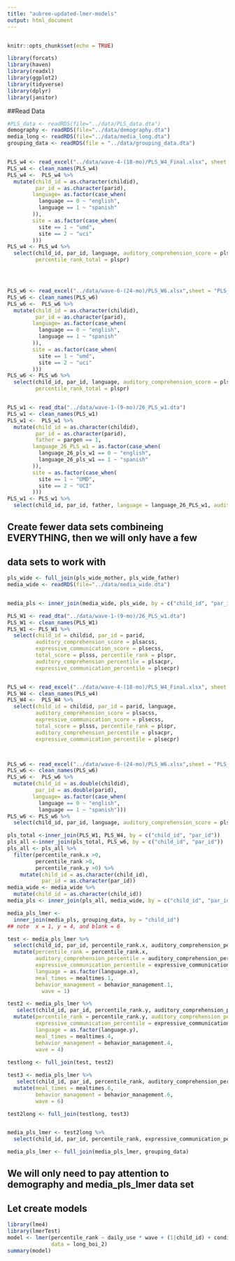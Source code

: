```yaml
---
title: "aubree-updated-lmer-models"
output: html_document
---
```

```r

```

```r
knitr::opts_chunk$set(echo = TRUE)
```

```r
library(forcats)
library(haven)
library(readxl)
library(ggplot2)
library(tidyverse)
library(dplyr)
library(janitor)
```

##Read Data 
```r
#PLS_data <- readRDS(file="../data/PLS_data.dta")
demography <- readRDS(file="../data/demography.dta")
media_long <- readRDS(file="../data/media_long.dta")
grouping_data <- readRDS(file = "../data/grouping_data.dta")


PLS_w4 <- read_excel("../data/wave-4-(18-mo)/PLS_W4_Final.xlsx", sheet = "PLS_ALL_W4")
PLS_w4 <- clean_names(PLS_w4)
PLS_w4 <-  PLS_w4 %>% 
  mutate(child_id = as.character(childid),
         par_id = as.character(parid),
        language= as.factor(case_when(
          language == 0 ~ "english",
          language == 1 ~ "spanish"
        )),
        site = as.factor(case_when(
          site == 1 ~ "umd",
          site == 2 ~ "uci"
        )))
PLS_w4 <- PLS_w4 %>%
  select(child_id, par_id, language, auditory_comprehension_score = plsacss, expressive_communication_score = plsecss, total_score = plsss, percentile_rank_expressive = plsecpr, percentile_rank_auditory = plsacpr, 
         percentile_rank_total = plspr)




PLS_w6 <- read_excel("../data/wave-6-(24-mo)/PLS_W6.xlsx",sheet = "PLS_ALL_W6")
PLS_w6 <- clean_names(PLS_w6)
PLS_w6 <-  PLS_w6 %>% 
  mutate(child_id = as.character(childid),
         par_id = as.character(parid),
        language= as.factor(case_when(
          language == 0 ~ "english",
          language == 1 ~ "spanish"
        )),
        site = as.factor(case_when(
          site == 1 ~ "umd",
          site == 2 ~ "uci"
        )))
PLS_w6 <- PLS_w6 %>%
  select(child_id, par_id, language, auditory_comprehension_score = plsacss, expressive_communication_score = plsecss, total_score = plsss, percentile_rank_expressive = plsecpr, percentile_rank_auditory = plsacpr, 
         percentile_rank_total = plspr)


PLS_w1 <- read_dta("../data/wave-1-(9-mo)/26_PLS_w1.dta")
PLS_w1 <- clean_names(PLS_w1)
PLS_w1 <-  PLS_w1 %>% 
  mutate(child_id = as.character(childid),
         par_id = as.character(parid),
         father = pargen == 1,
        language_26_PLS_w1 = as.factor(case_when(
          language_26_pls_w1 == 0 ~ "english",
          language_26_pls_w1 == 1 ~ "spanish"
        )),
        site = as.factor(case_when(
          site == 1 ~ "UMD",
          site == 2 ~ "UCI"
        )))
PLS_w1 <- PLS_w1 %>%
  select(child_id, par_id, father, language = language_26_PLS_w1, auditory_comprehension_score = plsacss, expressive_communication_score = plsecss, total_score = plsss, percentile_rank_expressive = plsecpr, percentile_rank_auditory = plsacpr, percentile_rank_total = plspr)
```


## Create fewer data sets combineing EVERYTHING, then we will only have a few 
## data sets to work with
```r

pls_wide <- full_join(pls_wide_mother, pls_wide_father)
media_wide <- readRDS(file="../data/media_wide.dta")


media_pls <- inner_join(media_wide, pls_wide, by = c("child_id", "par_id")) %>% filter(total_score.1 >0, total_score.4 > 0, total_score.6 >0)

PLS_W1 <- read_dta("../data/wave-1-(9-mo)/26_PLS_w1.dta")
PLS_W1 <- clean_names(PLS_W1) 
PLS_W1 <- PLS_W1 %>% 
  select(child_id = childid, par_id = parid, 
         auditory_comprehension_score = plsacss,
         expressive_communication_score = plsecss,
         total_score = plsss, percentile_rank = plspr,
         auditory_comprehension_percentile = plsacpr,
         expressive_communication_percentile = plsecpr)


PLS_w4 <- read_excel("../data/wave-4-(18-mo)/PLS_W4_Final.xlsx", sheet = "PLS_ALL_W4")
PLS_W4 <- clean_names(PLS_w4)
PLS_W4 <-  PLS_W4 %>% 
  select(child_id = childid, par_id = parid, language,
         auditory_comprehension_score = plsacss,
         expressive_communication_score = plsecss,
         total_score = plsss, percentile_rank = plspr,
         auditory_comprehension_percentile = plsacpr,
         expressive_communication_percentile = plsecpr)



PLS_w6 <- read_excel("../data/wave-6-(24-mo)/PLS_W6.xlsx",sheet = "PLS_ALL_W6")
PLS_w6 <- clean_names(PLS_w6)
PLS_w6 <-  PLS_w6 %>% 
  mutate(child_id = as.double(childid),
         par_id = as.double(parid),
        language= as.factor(case_when(
          language == 0 ~ "english",
          language == 1 ~ "spanish")))
PLS_w6 <- PLS_w6 %>%
  select(child_id, par_id, language, auditory_comprehension_score = plsacss, expressive_communication_score = plsecss, total_score = plsss, percentile_rank = plspr, auditory_comprehension_percentile = plsacpr, expressive_communication_percentile = plsecpr)

pls_total <-inner_join(PLS_W1, PLS_W4, by = c("child_id", "par_id"))
pls_all <-inner_join(pls_total, PLS_w6, by = c("child_id", "par_id"))
pls_all <- pls_all %>% 
  filter(percentile_rank.x >0,
         percentile_rank >0,
         percentile_rank.y >0) %>% 
    mutate(child_id = as.character(child_id),
           par_id = as.character(par_id))
media_wide <- media_wide %>% 
  mutate(child_id = as.character(child_id))
media_pls <- inner_join(pls_all, media_wide, by = c("child_id", "par_id"))

media_pls_lmer <- 
  inner_join(media_pls, grouping_data, by = "child_id")
## note  x = 1, y = 4, and blank = 6

test <- media_pls_lmer %>% 
  select(child_id, par_id, percentile_rank.x, auditory_comprehension_percentile.x, expressive_communication_percentile.x, language.x, behavior_management.1, mealtimes.1) %>% 
  mutate(percentile_rank = percentile_rank.x,
         auditory_comprehension_percentile = auditory_comprehension_percentile.x, 
         expressive_communication_percentile = expressive_communication_percentile.x,
         language = as.factor(language.x),
         meal_times = mealtimes.1,
         behavior_management = behavior_management.1,
           wave = 1)

test2 <- media_pls_lmer %>% 
   select(child_id, par_id, percentile_rank.y, auditory_comprehension_percentile.y, expressive_communication_percentile.y, language.y, behavior_management.4, mealtimes.4) %>% 
  mutate(percentile_rank = percentile_rank.y, auditory_comprehension_percentile = auditory_comprehension_percentile.y, 
         expressive_communication_percentile = expressive_communication_percentile.y,
         language = as.factor(language.y),
         meal_times = mealtimes.4,
         behavior_management = behavior_management.4,
         wave = 4)
  
testlong <- full_join(test, test2)

test3 <- media_pls_lmer %>% 
   select(child_id, par_id, percentile_rank, auditory_comprehension_percentile, expressive_communication_percentile, behavior_management.6, mealtimes.6) %>% 
  mutate(meal_times = mealtimes.6,
         behavior_management = behavior_management.6,
         wave = 6)

test2long <- full_join(testlong, test3)


media_pls_lmer <- test2long %>% 
  select(child_id, par_id, percentile_rank, expressive_communication_percentile, auditory_comprehension_percentile, language, wave, behavior_management, meal_times)

media_pls_lmer <- full_join(media_pls_lmer, grouping_data)

```

## We will only need to pay attention to demography and media_pls_lmer data set


## Let create models 
```r
library(lme4)
library(lmerTest)
model <- lmer(percentile_rank ~ daily_use * wave + (1|child_id) + condition, 
              data = long_boi_2)
summary(model)
```



